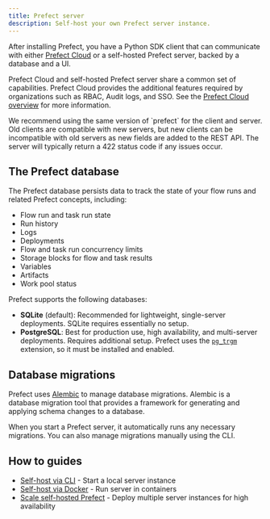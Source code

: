 ```yaml
---
title: Prefect server
description: Self-host your own Prefect server instance.
---
```


After installing Prefect, you have a Python SDK client that can communicate with either [Prefect Cloud](/v3/manage/cloud/) or a self-hosted Prefect server, backed by a database and a UI.

Prefect Cloud and self-hosted Prefect server share a common set of capabilities. Prefect Cloud provides the additional features required by organizations such as RBAC, Audit logs, and SSO. See the [Prefect Cloud overview](/v3/manage/cloud/) for more information.

<Warning>
We recommend using the same version of `prefect` for the client and server.
Old clients are compatible with new servers, but new clients can be incompatible with old servers as new fields are added to the REST API.
The server will typically return a 422 status code if any issues occur.
</Warning>

## The Prefect database

The Prefect database persists data to track the state of your flow runs and related Prefect concepts, including:

- Flow run and task run state
- Run history
- Logs
- Deployments
- Flow and task run concurrency limits
- Storage blocks for flow and task results
- Variables
- Artifacts
- Work pool status

Prefect supports the following databases:

- **SQLite** (default): Recommended for lightweight, single-server deployments. SQLite requires essentially no setup.
- **PostgreSQL**: Best for production use, high availability, and multi-server deployments. Requires additional setup. Prefect uses the [`pg_trgm`](https://www.postgresql.org/docs/current/pgtrgm.html) extension, so it must be installed and enabled.

## Database migrations

Prefect uses [Alembic](https://alembic.sqlalchemy.org/en/latest/) to manage database migrations. Alembic is a database migration tool that provides a framework for generating and applying schema changes to a database.

When you start a Prefect server, it automatically runs any necessary migrations. You can also manage migrations manually using the CLI.

## How to guides

- [Self-host via CLI](/v3/how-to-guides/self-hosted/server-cli) - Start a local server instance
- [Self-host via Docker](/v3/how-to-guides/self-hosted/server-docker) - Run server in containers
- [Scale self-hosted Prefect](/v3/advanced/self-hosted) - Deploy multiple server instances for high availability